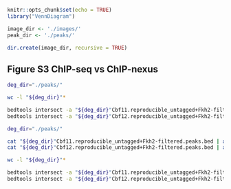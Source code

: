 ```r
knitr::opts_chunk$set(echo = TRUE)
library("VennDiagram")

image_dir <- './images/'
peak_dir <- './peaks/'

dir.create(image_dir, recursive = TRUE)
```


## Figure S3 ChIP-seq vs ChIP-nexus

```bash
deg_dir="./peaks/"

wc -l "${deg_dir}"*

bedtools intersect -a "${deg_dir}"Cbf11.reproducible_untagged+Fkh2-filtered.peaks.bed -b "${deg_dir}"Cbf11_peaks.final.bed | wc -l
bedtools intersect -a "${deg_dir}"Cbf12.reproducible_untagged+Fkh2-filtered.peaks.bed -b "${deg_dir}"Cbf12_peaks.final.bed | wc -l
```

```bash
deg_dir="./peaks/"

cat "${deg_dir}"Cbf11.reproducible_untagged+Fkh2-filtered.peaks.bed | awk ' $5 >= 15 ' > "${deg_dir}"Cbf11.reproducible_untagged+Fkh2-filtered.peaks_S15.bed
cat "${deg_dir}"Cbf12.reproducible_untagged+Fkh2-filtered.peaks.bed | awk ' $5 >= 15 ' > "${deg_dir}"Cbf12.reproducible_untagged+Fkh2-filtered.peaks_S15.bed

wc -l "${deg_dir}"*

bedtools intersect -a "${deg_dir}"Cbf11.reproducible_untagged+Fkh2-filtered.peaks_S15.bed -b "${deg_dir}"Cbf11_peaks.final.bed | wc -l
bedtools intersect -a "${deg_dir}"Cbf12.reproducible_untagged+Fkh2-filtered.peaks_S15.bed -b "${deg_dir}"Cbf12_peaks.final.bed | wc -l
```
